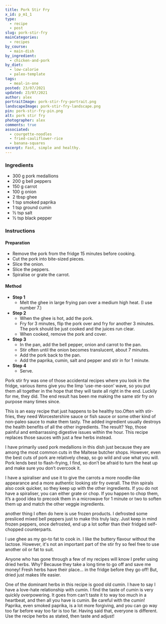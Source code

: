 ```yaml
---
title: Pork Stir Fry
x_id: p_m1_1
type:
  - recipe
  - post
slug: pork-stir-fry
mainCategories: 
  - recipes
by_course:
  - main-dish
by_ingredient:
  - chicken-and-pork
by_diet:
  - low-calorie
  - paleo-template
tags:
  - meal-in-one
posted: 23/07/2021
updated: 23/07/2021
author: alex
portraitImage: pork-stir-fry-portrait.png
landscapeImage: pork-stir-fry-landscape.png
pin: pork-stir-fry-pin.png
alt: pork stir fry
photographer: alex
comments: true
associated: 
  - courgette-noodles
  - fried-cauliflower-rice
  - banana-squares
excerpt: Fast, simple and healthy.
---
```


<Ingredients>

### Ingredients
    
  - 300 g pork medallions
  - 200 g bell peppers
  - 150 g carrot
  - 100 g onion
  - 2 tbsp ghee
  - 1 tsp smoked paprika
  - 1 tsp ground cumin
  - ½ tsp salt
  - ½ tsp black pepper

</Ingredients>

<Instructions>

### Instructions

#### Preparation
  - Remove the pork from the fridge 15 minutes before cooking.
  - Cut the pork into bite-sized pieces.
  - Slice the onion.
  - Slice the peppers.
  - Spiralise or grate the carrot.

#### Method

  - **Step 1**
    - Melt the ghee in large frying pan over a medium high heat. (I use number 7.)
  - **Step 2**
    - When the ghee is hot, add the pork.
    - Fry for 3 minutes, flip the pork over and fry for another 3 minutes. The pork should be just cooked and the juices run clear. 
    - When cooked, remove the pork and cover.
  - **Step 3**
    - In the pan, add the bell pepper, onion and carrot to the pan.
    - Stir often until the onion becomes translucent, about 7 minutes.
    - Add the pork back to the pan.
    - Add the paprika, cumin, salt and pepper and stir in for 1 minute.
  - **Step 4**
    - Serve.

</Instructions>

<PostBody>

Pork stir fry was one of those accidental recipes where you look in the fridge, various items give you the limp ‘use-me-soon’ wave, so you put them all together in the hope that they will taste all right in the end. Luckily for me, they did. The end result has been me making the same stir fry on purpose many times since. 

This is an easy recipe that just happens to be healthy too.Often with stir-fries, they need Worcestershire sauce or fish sauce or some other kind of non-paleo sauce to make them tasty. The added ingredient usually destroys the health benefits of all the other ingredients. The result? Yep, those painful and embarrassing digestive issues within the hour. This recipe replaces those sauces with just a few herbs instead.

I have primarily used pork medallions in this dish just because they are among the most common cuts in the Maltese butcher shops. However, even the best cuts of pork are relatively cheap, so go wild and use what you will. Pork lends best to flash-frying, I find, so don’t be afraid to turn the heat up and make sure you don’t overcook it.

I have a spiraliser and use it to give the carrots a more noodle-like appearance and a more authentic looking stir fry overall. The thin spirals also cook quicker, so they keep up with the other ingredients. If you do not have a spiraliser, you can either grate or chop.  If you happen to chop them, it’s a good idea to precook them in a microwave for 1 minute or two to soften them up and match the other veggie ingredients.

another thing I often do here is use frozen products. I defrosted some presliced mixed bell peppers just to make this truly lazy. Just keep in mind frozen peppers, once defrosted, end up a lot softer than their fridged self-chopped counterparts.

I use ghee as my go-to fat to cook in. I like the buttery flavour without the lactose. However, it's not an important part of the stir fry so feel free to use another oil or fat to suit.

Anyone who has gone through a few of my recipes will know I prefer using dried herbs. Why? Because they take a long time to go off and save me money! Fresh herbs have their place… in the fridge before they go off! But, dried just makes life easier.

One of the dominant herbs in this recipe is good old cumin. I have to say I have a love-hate relationship with cumin. I find the taste of cumin is very quickly overpowering. It goes from can’t taste it to way too much in a heartbeat, and then all you have is cumin. Be careful with the cumin! Paprika, even smoked paprika, is a lot more forgiving, and you can go way too far before way too far is too far. Having said that, everyone is different. Use the recipe herbs as stated, then taste and adjust!

</PostBody>


